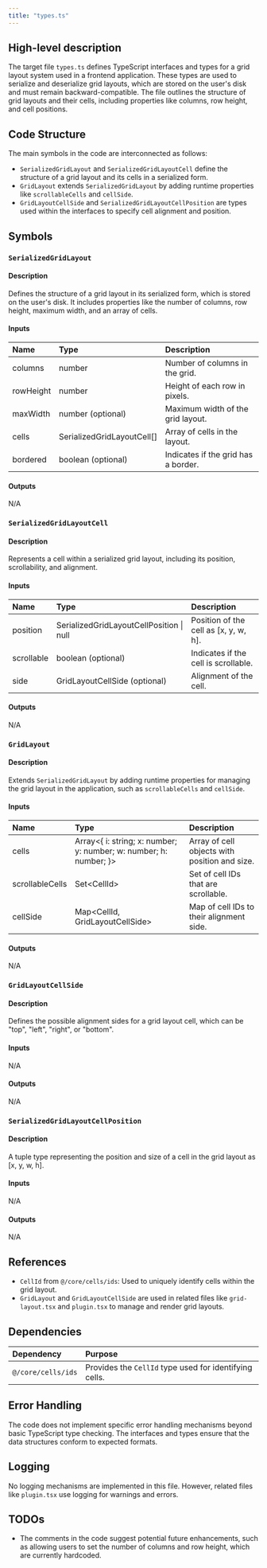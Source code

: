 ```yaml
---
title: "types.ts"
---
```


## High-level description

The target file `types.ts` defines TypeScript interfaces and types for a grid layout system used in a frontend application. These types are used to serialize and deserialize grid layouts, which are stored on the user's disk and must remain backward-compatible. The file outlines the structure of grid layouts and their cells, including properties like columns, row height, and cell positions.

## Code Structure

The main symbols in the code are interconnected as follows:
- `SerializedGridLayout` and `SerializedGridLayoutCell` define the structure of a grid layout and its cells in a serialized form.
- `GridLayout` extends `SerializedGridLayout` by adding runtime properties like `scrollableCells` and `cellSide`.
- `GridLayoutCellSide` and `SerializedGridLayoutCellPosition` are types used within the interfaces to specify cell alignment and position.

## Symbols

### `SerializedGridLayout`
#### Description
Defines the structure of a grid layout in its serialized form, which is stored on the user's disk. It includes properties like the number of columns, row height, maximum width, and an array of cells.

#### Inputs
| Name | Type | Description |
|:-----|:-----|:------------|
| columns | number | Number of columns in the grid. |
| rowHeight | number | Height of each row in pixels. |
| maxWidth | number (optional) | Maximum width of the grid layout. |
| cells | SerializedGridLayoutCell[] | Array of cells in the layout. |
| bordered | boolean (optional) | Indicates if the grid has a border. |

#### Outputs
N/A

### `SerializedGridLayoutCell`
#### Description
Represents a cell within a serialized grid layout, including its position, scrollability, and alignment.

#### Inputs
| Name | Type | Description |
|:-----|:-----|:------------|
| position | SerializedGridLayoutCellPosition \| null | Position of the cell as [x, y, w, h]. |
| scrollable | boolean (optional) | Indicates if the cell is scrollable. |
| side | GridLayoutCellSide (optional) | Alignment of the cell. |

#### Outputs
N/A

### `GridLayout`
#### Description
Extends `SerializedGridLayout` by adding runtime properties for managing the grid layout in the application, such as `scrollableCells` and `cellSide`.

#### Inputs
| Name | Type | Description |
|:-----|:-----|:------------|
| cells | Array&lt;{ i: string; x: number; y: number; w: number; h: number; }&gt; | Array of cell objects with position and size. |
| scrollableCells | Set&lt;CellId&gt; | Set of cell IDs that are scrollable. |
| cellSide | Map&lt;CellId, GridLayoutCellSide&gt; | Map of cell IDs to their alignment side. |

#### Outputs
N/A

### `GridLayoutCellSide`
#### Description
Defines the possible alignment sides for a grid layout cell, which can be "top", "left", "right", or "bottom".

#### Inputs
N/A

#### Outputs
N/A

### `SerializedGridLayoutCellPosition`
#### Description
A tuple type representing the position and size of a cell in the grid layout as [x, y, w, h].

#### Inputs
N/A

#### Outputs
N/A

## References

- `CellId` from `@/core/cells/ids`: Used to uniquely identify cells within the grid layout.
- `GridLayout` and `GridLayoutCellSide` are used in related files like `grid-layout.tsx` and `plugin.tsx` to manage and render grid layouts.

## Dependencies

| Dependency | Purpose |
|:-----------|:--------|
| `@/core/cells/ids` | Provides the `CellId` type used for identifying cells. |

## Error Handling

The code does not implement specific error handling mechanisms beyond basic TypeScript type checking. The interfaces and types ensure that the data structures conform to expected formats.

## Logging

No logging mechanisms are implemented in this file. However, related files like `plugin.tsx` use logging for warnings and errors.

## TODOs

- The comments in the code suggest potential future enhancements, such as allowing users to set the number of columns and row height, which are currently hardcoded.